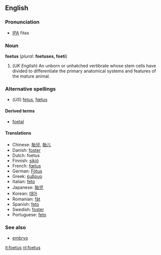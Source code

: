 <!--If you edit this page, please also edit "fetus" to ensure that the pages remain synchronised-->


==English==

===Pronunciation===
*[[IPA]] fitəs

===Noun===
'''foetus''' (''plural:'' '''foetuses, foeti''')

#(''UK English'') An unborn or unhatched vertibrate whose stem cells have divided to differentiate the primary anatomical systems and features of the mature animal.

===Alternative spellings===
*(''US'') [[fetus]], [[fœtus]]

====Derived terms====
*[[foetal]]

====Translations====
*Chinese: [[胎兒]], [[胎儿]]
*Danish: [[foster#Danish|foster]] {{n}}
*Dutch: foetus {{n}}
*Finnish: [[sikiö]]
*French: [[fœtus]] {{m}}
*German: [[Fötus]] {{n}}
*Greek: [[έμβρυο]] {{n}}
*Italian: [[feto]] {{m}}
*Japanese: [[胎児]]
*Korean: [[태아]]
*Romanian: [[făt]] {{m}}
*Spanish: [[feto]] {{m}}
*Swedish: [[foster]] {{n}}
*Portuguese: [[feto]] {{m}}

===See also===
*[[embryo]]



<!--If you edit this page, please also edit "fetus" to ensure that the pages remain synchronised-->
[[it:foetus]]
[[nl:foetus]]